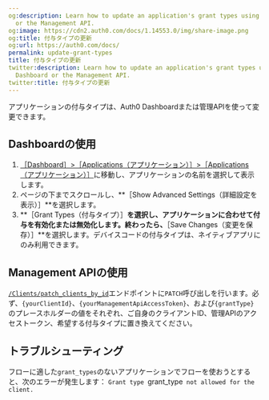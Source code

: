```yaml
---
og:description: Learn how to update an application's grant types using the Auth0 Dashboard
  or the Management API.
og:image: https://cdn2.auth0.com/docs/1.14553.0/img/share-image.png
og:title: 付与タイプの更新
og:url: https://auth0.com/docs/
permalink: update-grant-types
title: 付与タイプの更新
twitter:description: Learn how to update an application's grant types using the Auth0
  Dashboard or the Management API.
twitter:title: 付与タイプの更新
---
```


アプリケーションの付与タイプは、Auth0 Dashboardまたは管理APIを使って変更できます。

## Dashboardの使用

1. [［Dashboard］>［Applications（アプリケーション）］>［Applications（アプリケーション）］](%24%7Bmanage_url%7D/#/applications)に移動し、アプリケーションの名前を選択して表示します。
2. ページの下までスクロールし、**［Show Advanced Settings（詳細設定を表示）］**を選択します。
3. **［Grant Types（付与タイプ）］**を選択し、アプリケーションに合わせて付与を有効化または無効化します。終わったら、**［Save Changes（変更を保存）］**を選択します。デバイスコードの付与タイプは、ネイティブアプリにのみ利用できます。

## Management APIの使用

[`/Clients/patch_clients_by_id`](/api/management/v2#!/Clients/patch_clients_by_id)エンドポイントに`PATCH`呼び出しを行います。必ず、`{yourClientId}`、`{yourManagementApiAccessToken}`、および`{grantType}`のプレースホルダーの値をそれぞれ、ご自身のクライアントID、管理APIのアクセストークン、希望する付与タイプに置き換えてください。





## トラブルシューティング

フローに適した`grant_types`のないアプリケーションでフローを使おうとすると、次のエラーが発生します： 
`Grant type `grant_type` not allowed for the client.`
